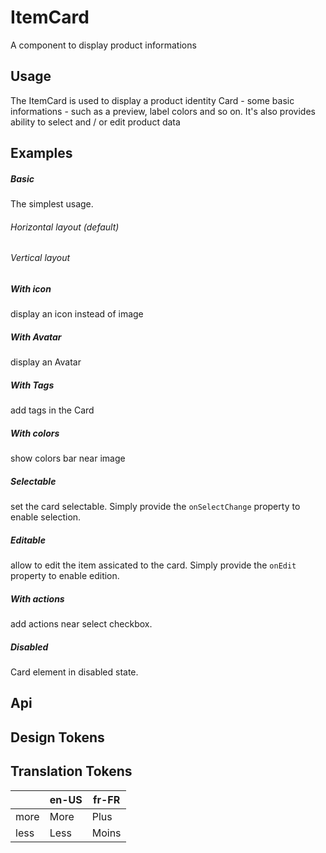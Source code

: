 
<Meta of={KitItemCardStories} />

# ItemCard

A component to display product informations

## Usage

The ItemCard is used to display a product identity Card - some basic informations - such as a preview, label colors and so on.
It's also provides ability to select and / or edit product data

## Examples

##### Basic
The simplest usage.

###### Horizontal layout (default)

<CustomCanvas content={Exemples.Basic} source={Sources.Basic} id="card-basic" />

###### Vertical layout

<CustomCanvas content={Exemples.Vertical} source={Sources.Vertical} id="card-vertical" />

##### With icon
display an icon instead of image

<CustomCanvas content={Exemples.Icon} source={Sources.Icon} id="card-icon" />

##### With Avatar
display an Avatar

<CustomCanvas content={Exemples.Avatar} source={Sources.Avatar} id="card-avatar" />

##### With Tags
add tags in the Card

<CustomCanvas content={Exemples.Tags} source={Sources.Tags} id="card-tags" />


##### With colors
show colors bar near image

<CustomCanvas content={Exemples.Colors} source={Sources.Colors} id="card-colors" />

##### Selectable
set the card selectable. Simply provide the `onSelectChange` property to enable selection.

<CustomCanvas content={Exemples.Selectable} source={Sources.Selectable} id="card-selectable" />

##### Editable
allow to edit the item assicated to the card. Simply provide the `onEdit` property to enable edition.

<CustomCanvas content={Exemples.Editable} source={Sources.Editable} id="card-editable" />

##### With actions
add actions near select checkbox.

<CustomCanvas content={Exemples.Actions} source={Sources.Actions} id="card-actions" />

##### Disabled
Card element in disabled state.

<CustomCanvas content={Exemples.Disabled} source={Sources.Disabled} id="card-disabled" />

## Api

<Canvas of={KitItemCardStories.Api} />

<Controls of={KitItemCardStories.Api} />


## Design Tokens

<DesignTokens path="components.ItemCard" tokens={fields?.components?.ItemCard} />

## Translation Tokens

|   | en-US | fr-FR |
|---|-------|-------|
| more | More | Plus |
| less | Less | Moins |